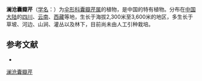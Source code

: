 {{NoteTA|G1=LS}}
{{Speciesbox
| name = 澜沧囊瓣芹
| status = 
| status_system = 
| image = 
| genus = Pternopetalum
| species = delavayi
| authority = (Franch.) Hand.-Mazz.
}}

'''澜沧囊瓣芹'''（[[学名|学名]]：{{lang|la|''Pternopetalum delavayi''}}）为[[伞形科|伞形科]][[囊瓣芹属|囊瓣芹属]]的植物，是中国的特有植物。分布在[[中国大陆|中国大陆]]的[[四川|四川]]、[[云南|云南]]、[[西藏|西藏]]等地，生长于海拔2,300米至3,600米的地区，多生长于草坡、河边、山涧、灌丛以及林下，目前尚未由人工引种栽培。

== 参考文献 ==
<div class="references-small">
* {{cite web| url =http://www.bioinfo.cn/db05/KmzwSpecies.php?action=view&id=23083| title =澜沧囊瓣芹| work =《中国高等植物数据库全库》| publisher =中国科学院微生物研究所| author =昆明植物研究所| accessdate =2009-02-25}}{{dead link|date=2018年3月 |bot=InternetArchiveBot |fix-attempted=yes }}
</div>
{{Taxonbar|from=Q15231999}}

[[Category:囊瓣芹属|澜沧囊瓣芹]]


{{Apiales-stub}}